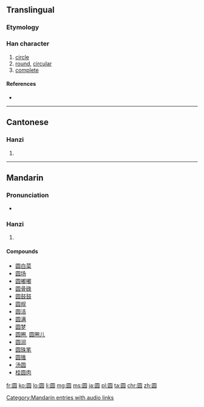 {{also|圓|円}}
==Translingual==

===Etymology===
{{Han simp|圓|f=貝|t=贝}}

===Han character===
{{Han char|rn=31|rad=囗|as=07|sn=10|four=|canj=田口月人 (WRBO)|ids=⿴[[囗]][[员]]}}

# [[circle]]
# [[round]], [[circular]]
# [[complete]]

====References====
* {{Han ref|kx=0219.041|hdz=10719.070|uh=5706|ud=22278}}

----

==Cantonese==

===Hanzi===
{{yue-hanzi|jyut=[[jyun4]]|y=yun4|tra=圓}}

# {{defn|lang=yue|sort=囗07}}

----

==Mandarin==

===Pronunciation===
* {{audio|zh-yuán.ogg|audio}}

===Hanzi===
{{cmn-hanzi|tra=圓|pin=[[yuán]] ([[yuan2]])|wg=yüan<sup>2</sup>}}

# {{defn|lang=cmn|sort=囗07}}

====Compounds====
* [[圆白菜]]
* [[圆场]]
* [[圆嘟嘟]]
* [[圆骨碌]]
* [[圆鼓鼓]]
* [[圆规]]
* [[圆活]]
* [[圆满]]
* [[圆梦]]
* [[圆圈]], [[圆圈儿]]
* [[圆润]]
* [[圆珠笔]]
* [[圆锥]]
* [[汤圆]]
* [[桂圆肉]]

[[Category:Mandarin entries with audio links]]

[[fr:圆]]
[[ko:圆]]
[[lo:圆]]
[[li:圆]]
[[mg:圆]]
[[ms:圆]]
[[ja:圆]]
[[pl:圆]]
[[ta:圆]]
[[chr:圆]]
[[zh:圆]]